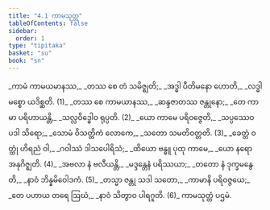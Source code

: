 ```yaml
---
title: "4.1 ကာမသုတ္တ"
tableOfContents: false
sidebar:
  order: 1
type: "tipitaka"
basket: "su"
book: "sn"
---
```



<DynamicBreadcrumb />

<Division number="773" book="sn" e="ch" v="18" p="399">

<Paragraph number="934" type="verses" book="sn">
_ကာမံ ကာမယမာနဿ,_  
_တဿ စေ တံ သမိဇ္ဈတိ;_  
_အဒ္ဓါ ပီတိမနော ဟောတိ,_  
_လဒ္ဓါ မစ္စော ယဒိစ္ဆတိ. (1)_  

</Paragraph>

</Division>
<Division number="774" book="sn" e="ch" v="18" p="399">

<Paragraph number="935" type="verses" book="sn">
_တဿ စေ ကာမယာနဿ,_  
_ဆန္ဒဇာတဿ ဇန္တုနော;_  
_တေ ကာမာ ပရိဟာယန္တိ,_  
_သလ္လဝိဒ္ဓေါဝ ရုပ္ပတိ. (2)_  

</Paragraph>

</Division>
<Division number="775" book="sn" e="ch" v="18" p="399">

<Paragraph number="936" type="verses" book="sn">
_ယော ကာမေ ပရိဝဇ္ဇေတိ,_  
_သပ္ပဿေဝ ပဒါ သိရော;_  
_သောမံ ဝိသတ္တိကံ လောကေ,_  
_သတော သမတိဝတ္တတိ. (3)_  

</Paragraph>

</Division>
<Division number="776" book="sn" e="ch" v="18" p="399">

<Paragraph number="937" type="verses" book="sn">
_ခေတ္တံ ဝတ္ထုံ ဟိရညံ ဝါ,_  
_ဂဝါဿံ ဒါသပေါရိသံ;_  
_ထိယော ဗန္ဓူ ပုထု ကာမေ,_  
_ယော နရော အနုဂိဇ္ဈတိ. (4)_  

</Paragraph>

</Division>
<Division number="777" book="sn" e="ch" v="18" p="399">

<Paragraph number="938" type="verses" book="sn">
_အဗလာ နံ ဗလီယန္တိ,_  
_မဒ္ဒန္တေနံ ပရိဿယာ;_  
_တတော နံ ဒုက္ခမနွေတိ,_  
_နာဝံ ဘိန္နမိဝေါဒကံ. (5)_  

</Paragraph>

</Division>
<Division number="778" book="sn" e="ch" v="18" p="399">

<Paragraph number="939" type="verses" book="sn">
_တသ္မာ ဇန္တု သဒါ သတော,_  
_ကာမာနိ ပရိဝဇ္ဇယေ;_  
_တေ ပဟာယ တရေ ဩဃံ,_  
_နာဝံ သိတွာဝ ပါရဂူတိ. (6)_  


</Paragraph>
</Division>

<Paragraph number="940" type="center" book="sn">
ကာမသုတ္တံ ပဌမံ.
</Paragraph>